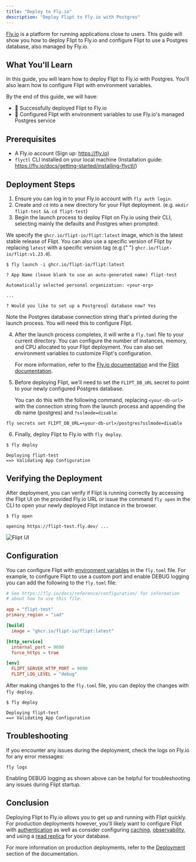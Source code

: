 ```yaml
---
title: "Deploy to Fly.io"
description: "Deploy Flipt to Fly.io with Postgres"
---
```


[Fly.io](https://fly.io) is a platform for running applications close to users. This guide will show you how to deploy Flipt to Fly.io and configure Flipt to use a Postgres database, also managed by Fly.io.

## What You'll Learn

In this guide, you will learn how to deploy Flipt to Fly.io with Postgres. You'll also learn how to configure Flipt with environment variables.

By the end of this guide, we will have:

- 🚀 Successfully deployed Flipt to Fly.io
- 🐘 Configured Flipt with environment variables to use Fly.io's managed Postgres service

## Prerequisites

- A Fly.io account (Sign up: https://fly.io)
- `flyctl` CLI installed on your local machine (Installation guide: https://fly.io/docs/getting-started/installing-flyctl/)

## Deployment Steps

1. Ensure you can log in to your Fly.io account with `fly auth login`.
2. Create and `cd` into a new directory for your Flipt deployment. (e.g. `mkdir flipt-test && cd flipt-test`)
3. Begin the launch process to deploy Flipt on Fly.io using their CLI, selecting mainly the defaults and Postgres when prompted:

<Tip>
  We specify the <code>ghcr.io/flipt-io/flipt:latest</code> image, which is the
  latest stable release of Flipt. You can also use a specific version of Flipt
  by replacing <code>latest</code> with a specific version tag (e.g.{" "}
  <code>ghcr.io/flipt-io/flipt:v1.23.0</code>).
</Tip>

```console
$ fly launch -i ghcr.io/flipt-io/flipt:latest

? App Name (leave blank to use an auto-generated name) flipt-test

Automatically selected personal organization: <your-org>

...

? Would you like to set up a Postgresql database now? Yes
```

<Warning>
  Note the Postgres database connection string that's printed during the launch
  process. You will need this to configure Flipt.
</Warning>

4. After the launch process completes, it will write a `fly.toml` file to your current directory. You can configure the number of instances, memory, and CPU allocated to your Flipt deployment. You can also set environment variables to customize Flipt's configuration.

   For more information, refer to the [Fly.io documentation](https://fly.io/docs/reference/configuration/) and the [Flipt documentation](/configuration/overview).

5. Before deploying Flipt, we'll need to set the `FLIPT_DB_URL` secret to point to your newly configured Postgres database.

   You can do this with the following command, replacing `<your-db-url>` with the connection string from the launch process and appending the db name (postgres) and `?sslmode=disable`:

```console
fly secrets set FLIPT_DB_URL=<your-db-url>/postgres?sslmode=disable
```

6. Finally, deploy Flipt to Fly.io with `fly deploy`.

```console
$ fly deploy

Deploying flipt-test
==> Validating App Configuration
```

## Verifying the Deployment

After deployment, you can verify if Flipt is running correctly by accessing the Flipt UI on the provided Fly.io URL or issue the command `fly open` in the CLI to open your newly deployed Flipt instance in the browser.

```console
$ fly open

opening https://flipt-test.fly.dev/ ...
```

![Flipt UI](/images/guides/deploy-to-flyio/flipt.png)

## Configuration

You can configure Flipt with [environment variables](/configuration/overview#environment-variables) in the `fly.toml` file. For example, to configure Flipt to use a custom port and enable DEBUG logging you can add the following to the `fly.toml` file:

```toml fly.toml
# See https://fly.io/docs/reference/configuration/ for information
# about how to use this file.

app = "flipt-test"
primary_region = "iad"

[build]
  image = "ghcr.io/flipt-io/flipt:latest"

[http_service]
  internal_port = 9090
  force_https = true

[env]
  FLIPT_SERVER_HTTP_PORT = 9090
  FLIPT_LOG_LEVEL = "debug"
```

After making changes to the `fly.toml` file, you can deploy the changes with `fly deploy`.

```console
$ fly deploy

Deploying flipt-test
==> Validating App Configuration
```

## Troubleshooting

If you encounter any issues during the deployment, check the logs on Fly.io for any error messages:

```console
fly logs
```

Enabling DEBUG logging as shown above can be helpful for troubleshooting any issues during Flipt startup.

## Conclusion

Deploying Flipt to Fly.io allows you to get up and running with Flipt quickly. For production deployments however, you'll likely want to configure Flipt with [authentication](/configuration/authentication) as well as consider configuring [caching](/configuration/storage#caching), [observability](/configuration/observability), and using a [read replica](https://fly.io/docs/postgres/advanced-guides/high-availability-and-global-replication/) for your database.

For more information on production deployments, refer to the [Deployment](/operations/deployment) section of the documentation.
